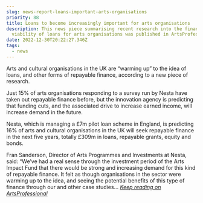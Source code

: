 ```yaml
---
slug: news-report-loans-important-arts-organisations
priority: 88
title: Loans to become increasingly important for arts organisations
description: This news piece summarising recent research into the financial
  viability of loans for arts organisations was published in ArtsProfessional.
date: 2022-12-30T20:22:27.346Z
tags:
  - news
---
```

Arts and cultural organisations in the UK are “warming up” to the idea of loans, and other forms of repayable finance, according to a new piece of research.

Just 15% of arts organisations responding to a survey run by Nesta have taken out repayable finance before, but the innovation agency is predicting that funding cuts, and the associated drive to increase earned income, will increase demand in the future.

Nesta, which is managing a £7m pilot loan scheme in England, is predicting 16% of arts and cultural organisations in the UK will seek repayable finance in the next five years, totally £309m in loans, repayable grants, equity and bonds.

Fran Sanderson, Director of Arts Programmes and Investments at Nesta, said: “We’ve had a real sense through the investment period of the Arts Impact Fund that there would be strong and increasing demand for this kind of repayable finance. It felt as though organisations in the sector were warming up to the idea, and seeing the potential benefits of this type of finance through our and other case studies... *[Keep reading on ArtsProfessional](https://www.artsprofessional.co.uk/news/loans-become-increasingly-important-arts-organisations)*